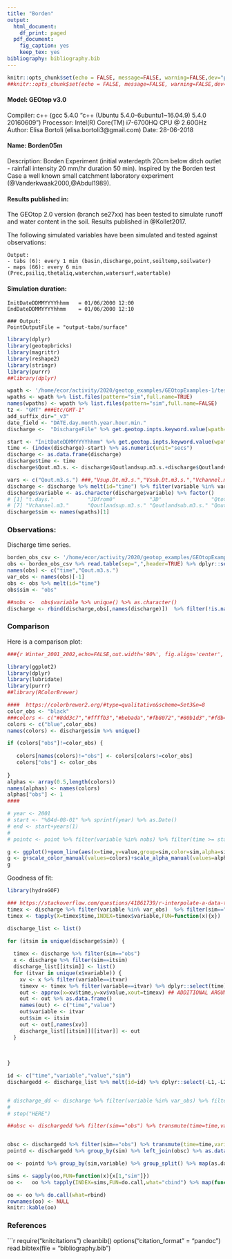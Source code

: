 ```yaml
---
title: "Borden"
output:
  html_document:
    df_print: paged
  pdf_document: 
    fig_caption: yes
    keep_tex: yes
bibliography: bibliography.bib
---
```


```r
knitr::opts_chunk$set(echo = FALSE, message=FALSE, warning=FALSE,dev="png",fig.asp=0.46^(-1),dpi=100,fig.height =150)
##knitr::opts_chunk$set(echo = FALSE, message=FALSE, warning=FALSE,dev="png",fig.asp=0.46,dpi=100,fig.height =100)
```


#### Model: GEOtop v3.0
Compiler: c++ (gcc 5.4.0 "c++ (Ubuntu 5.4.0-6ubuntu1~16.04.9) 5.4.0 20160609")
Processor: Intel(R) Core(TM) i7-6700HQ CPU @ 2.60GHz
Author:  Elisa Bortoli (elisa.bortoli3@gmail.com)
Date: 28-06-2018

#### Name:  Borden05m
Description: Borden Experiment (initial waterdepth 20cm below ditch outlet -
rainfall intensity 20 mm/hr duration 50 min). Inspired by the Borden test Case
a well known small catchment laboratory experiment (@Vanderkwaak2000,@Abdul1989).





#### Results published in:

The GEOtop 2.0 version (branch se27xx) has been tested to simulate runoff and water content in the soil. 
Results published in @Kollet2017. 

The following simulated variables have  been simulated and tested against observations:

```
Output:
- tabs (6): every 1 min (basin,discharge,point,soiltemp,soilwater)
- maps (66): every 6 min (Prec,psiliq,thetaliq,waterchan,watersurf,watertable)
```


#### Simulation duration:

```
InitDateDDMMYYYYhhmm   = 01/06/2000 12:00
EndDateDDMMYYYYhhmm    = 01/06/2000 12:10

### Output:
PointOutputFile = "output-tabs/surface"
```

```r
library(dplyr)
library(geotopbricks)
library(magrittr)
library(reshape2)
library(stringr)
library(purrr)
##library(dplyr)

wpath <- '/home/ecor/activity/2020/geotop_examples/GEOtopExamples-1/tests/Borden05m/sims'
wpaths <- wpath %>% list.files(pattern="sim",full.name=TRUE)
names(wpaths) <- wpath %>% list.files(pattern="sim",full.name=FALSE)
tz <- "GMT" ###Etc/GMT-1"
add_suffix_dir="_v3"
date_field <- "DATE.day.month.year.hour.min."
discharge <-  "DischargeFile" %>% get.geotop.inpts.keyword.value(wpath=wpaths[1],data.frame=TRUE,date_field=date_field,tz=tz,formatter="",add_suffix_dir=add_suffix_dir)

start <- "InitDateDDMMYYYYhhmm" %>% get.geotop.inpts.keyword.value(wpath=wpaths[1],date=TRUE,tz=tz)
time <- (index(discharge)-start) %>% as.numeric(unit="secs")
discharge <- as.data.frame(discharge)
discharge$time <- time
discharge$Qout.m3.s. <- discharge$Qoutlandsup.m3.s.+discharge$Qoutlandsub.m3.s.

vars <- c("Qout.m3.s.") ###,"Vsup.Dt.m3.s.","Vsub.Dt.m3.s.","Vchannel.m3.") Vsup e Vsup non funzionano?
discharge <- discharge %>% melt(id="time") %>% filter(variable %in% vars)
discharge$variable <- as.character(discharge$variable) %>% factor()
# [1] "t.days."           "JDfrom0"           "JD"                "Qtot.m3.s."        "Vsup.Dt.m3.s."     "Vsub.Dt.m3.s."    
# [7] "Vchannel.m3."      "Qoutlandsup.m3.s." "Qoutlandsub.m3.s." "Qoutbottom.m3.s."  "time"             
discharge$sim <- names(wpaths)[1]

```




### Observations:


Discharge time series.

```r



borden_obs_csv <- '/home/ecor/activity/2020/geotop_examples/GEOtopExamples-1/tests/Borden05m/obss/discharge.csv'
obs <- borden_obs_csv %>% read.table(sep=",",header=TRUE) %>% dplyr::select(1,2)
names(obs) <- c("time","Qout.m3.s.")
var_obs <- names(obs)[-1]
obs <- obs %>% melt(id="time")
obs$sim <- "obs"

##nobs <-  obs$variable %>% unique() %>% as.character()
discharge <- rbind(discharge,obs[,names(discharge)])  %>% filter(!is.na(value))

```

### Comparison

Here is a comparison plot:

```r

###{r Winter_2001_2002,echo=FALSE,out.width='90%', fig.align='center', fig.cap=NULL, fig.height=5,results='asis',warning=FALSE}

library(ggplot2)
library(dplyr)
library(lubridate)
library(purrr)
##library(RColorBrewer)

####  https://colorbrewer2.org/#type=qualitative&scheme=Set3&n=8
color_obs <- "black"
###colors <- c("#8dd3c7","#ffffb3","#bebada","#fb8072","#80b1d3","#fdb462","#b3de69","#fccde5",color_obs)
colors <- c("blue",color_obs)
names(colors) <- discharge$sim %>% unique()

if (colors["obs"]!=color_obs) {
   
   colors[names(colors)!="obs"] <- colors[colors!=color_obs]
   colors["obs"] <- color_obs
   
}
alphas <- array(0.5,length(colors))
names(alphas) <- names(colors)
alphas["obs"] <- 1
####

# year <- 2001
# start <- "%04d-08-01" %>% sprintf(year) %>% as.Date()
# end <- start+years(1)
# 
# pointc <- point %>% filter(variable %in% nobs) %>% filter(time >= start & time<=end)

g <- ggplot()+geom_line(aes(x=time,y=value,group=sim,color=sim,alpha=sim),data=discharge)+theme_bw()+facet_grid(variable ~ .,scales="free_y")
g <- g+scale_color_manual(values=colors)+scale_alpha_manual(values=alphas)
g
```

Goodness of fit: 

```r

library(hydroGOF)

### https://stackoverflow.com/questions/41861739/r-interpolate-a-data-table-when-xs-are-the-names-of-columns-and-ys-the-rows
timex <- discharge %>% filter(variable %in% var_obs)  %>% filter(sim=="obs")
timex <- tapply(X=timex$time,INDEX=timex$variable,FUN=function(x){x})

discharge_list <- list() 

for (itsim in unique(discharge$sim)) {
  
  timex <- discharge %>% filter(sim=="obs")
  x <- discharge %>% filter(sim==itsim)
  discharge_list[[itsim]] <- list()
  for (itvar in unique(x$variable)) {
    xv <- x %>% filter(variable==itvar)
    timexv <- timex %>% filter(variable==itvar) %>% dplyr::select(time) %>% extract2(1)
    out <- approx(x=xv$time,y=xv$value,xout=timexv) ## ADDITIONAL ARGUMENT TO ADD 
    out <- out %>% as.data.frame()
    names(out) <- c("time","value")
    out$variable <- itvar
    out$sim <- itsim
    out <- out[,names(xv)]
    discharge_list[[itsim]][[itvar]] <- out
  }  
    
    
    
}

id <- c("time","variable","value","sim")
dischargedd <- discharge_list %>% melt(id=id) %>% dplyr::select(-L1,-L2)


# discharge_dd <- discharge %>% filter(variable %in% var_obs) %>% filter(!is.na(value)) %>% group_by(sim,variable) %>% transmute(time=timex[[variable[1]]],value=approx(x=time,y=value,xout=timex[[variable[1]]]))
# 
# stop("HERE")

##obsc <- dischargedd %>% filter(sim=="obs") %>% transmute(time=time,variable=variable,obs=value) %>% left_join(obsc) %>% ##as.data.frame()


obsc <- dischargedd %>% filter(sim=="obs") %>% transmute(time=time,variable=variable,obs=value)
pointd <- dischargedd %>% group_by(sim) %>% left_join(obsc) %>% as.data.frame()

oo <- pointd %>% group_by(sim,variable) %>% group_split() %>% map(as.data.frame) %>% map(function(x) {o <- as.data.frame(gof(sim=x[,"value"],obs=x[,"obs"]));names(o) <- x[1,"variable"];o$sim <- x[1,"sim"];o$gof <- rownames(o);return(o)})  

sims <- sapply(oo,FUN=function(x){x[1,"sim"]})
oo <-   oo %>% tapply(INDEX=sims,FUN=do.call,what="cbind") %>% map(function(x){x[,!(duplicated(names(x)))]}) %>% map(function(x){x[c(c("sim","gof"),names(x)[!(names(x) %in% c("sim","gof"))])]}) %>% map(function(x) {x %>% filter(gof %in% c("MAE","RMSE","KGE"))}) 

oo <- oo %>% do.call(what=rbind)
rownames(oo) <- NULL
knitr::kable(oo)


```






<!-- Goodness of fit:  -->

<!-- ```{r eval=TRUE,echo=FALSE,output=FALSE,results='asis',message=FALSE,warning=FALSE}  -->

<!-- library(hydroGOF) -->


<!-- obsc <- pointc %>% filter(sim=="obs") %>% transmute(time=time,variable=variable,obs=value) -->
<!-- pointd <- pointc %>% group_by(sim) %>% left_join(obsc) %>% as.data.frame() -->

<!-- oo <- pointd %>% group_by(sim,variable) %>% group_split() %>% map(as.data.frame) %>% map(function(x) {o <- as.data.frame(gof(sim=x[,"value"],obs=x[,"obs"]));names(o) <- x[1,"variable"];o$sim <- x[1,"sim"];o$gof <- rownames(o);return(o)})   -->

<!-- sims <- sapply(oo,FUN=function(x){x[1,"sim"]}) -->
<!-- oo <-   oo %>% tapply(INDEX=sims,FUN=do.call,what="cbind") %>% map(function(x){x[,!(duplicated(names(x)))]}) %>% map(function(x){x[c(c("sim","gof"),names(x)[!(names(x) %in% c("sim","gof"))])]}) %>% map(function(x) {x %>% filter(gof %in% c("MAE","RMSE","KGE"))})  -->

<!-- oo <- oo %>% do.call(what=rbind) -->
<!-- rownames(oo) <- NULL -->
<!-- knitr::kable(oo) -->

<!-- ``` -->







### References

```r
require("knitcitations")
cleanbib()
options("citation_format" = "pandoc")
read.bibtex(file = "bibliography.bib")

